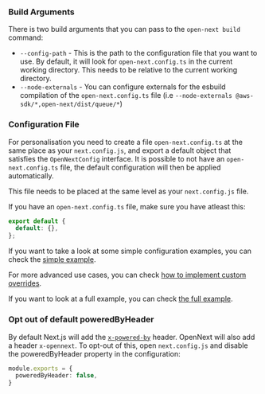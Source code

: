 ### Build Arguments

There is two build arguments that you can pass to the `open-next build` command:

- `--config-path` - This is the path to the configuration file that you want to use. By default, it will look for `open-next.config.ts` in the current working directory. This needs to be relative to the current working directory.
- `--node-externals` - You can configure externals for the esbuild compilation of the `open-next.config.ts` file (i.e `--node-externals @aws-sdk/*,open-next/dist/queue/*`)

### Configuration File

For personalisation you need to create a file `open-next.config.ts` at the same place as your `next.config.js`, and export a default object that satisfies the `OpenNextConfig` interface. It is possible to not have an `open-next.config.ts` file, the default configuration will then be applied automatically.

This file needs to be placed at the same level as your `next.config.js` file.

If you have an `open-next.config.ts` file, make sure you have atleast this:

```ts
export default {
  default: {},
};
```

If you want to take a look at some simple configuration examples, you can check the [simple example](/aws/config/simple_example).

For more advanced use cases, you can check [how to implement custom overrides](/aws/config/custom_overrides).

If you want to look at a full example, you can check [the full example](/aws/config/full_example).


### Opt out of default poweredByHeader

By default Next.js will add the [`x-powered-by`](https://nextjs.org/docs/app/api-reference/config/next-config-js/poweredByHeader) header. OpenNext will also add a header `x-opennext`. To opt-out of this, open `next.config.js` and disable the poweredByHeader property in the configuration:
```ts
module.exports = {
  poweredByHeader: false,
}
```